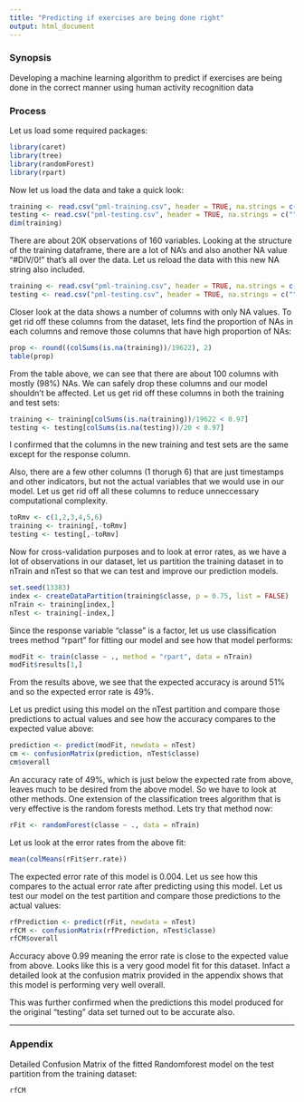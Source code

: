 ```yaml
---
title: "Predicting if exercises are being done right"
output: html_document
---
```


### Synopsis  
Developing a machine learning algorithm to predict if exercises are being done in the correct manner using human activity recognition data

### Process  
Let us load some required packages:

```r
library(caret)
library(tree)
library(randomForest)
library(rpart)
```

Now let us load the data and take a quick look:

```r
training <- read.csv("pml-training.csv", header = TRUE, na.strings = c("","NA"))
testing <- read.csv("pml-testing.csv", header = TRUE, na.strings = c("","NA"))
dim(training)
```

There are about 20K observations of 160 variables. Looking at the structure of the training dataframe, there are a lot of NA's and also another NA value "#DIV/0!" that's all over the data. Let us reload the data with this new NA string also included.

```r
training <- read.csv("pml-training.csv", header = TRUE, na.strings = c("","NA","#DIV/0!"))
testing <- read.csv("pml-testing.csv", header = TRUE, na.strings = c("","NA", "#DIV/0!"))
```

Closer look at the data shows a number of columns with only NA values.
To get rid off these columns from the dataset, lets find the proportion of NAs in each columns and remove those columns that have high proportion of NAs:

```r
prop <- round((colSums(is.na(training))/19622), 2)
table(prop)
```

From the table above, we can see that there are about 100 columns with mostly (98%) NAs. We can safely drop these columns and our model shouldn't be affected.
Let us get rid off these columns in both the training and test sets:

```r
training <- training[colSums(is.na(training))/19622 < 0.97]
testing <- testing[colSums(is.na(testing))/20 < 0.97]
```

I confirmed that the columns in the new training and test sets are the same except for the response column.

Also, there are a few other columns (1 thorugh 6) that are just timestamps and other indicators, but not the actual variables that we would use in our model. Let us get rid off all these columns to reduce unneccessary computational complexity.

```r
toRmv <- c(1,2,3,4,5,6)
training <- training[,-toRmv]
testing <- testing[,-toRmv]
```


Now for cross-validation purposes and to look at error rates, as we have a lot of observations in our dataset, let us partition the training dataset in to nTrain and nTest so that we can test and improve our prediction models. 

```r
set.seed(13383)
index <- createDataPartition(training$classe, p = 0.75, list = FALSE) 
nTrain <- training[index,]
nTest <- training[-index,]
```

Since the response variable "classe" is a factor, let us use classification trees method "rpart" for fitting our model and see how that model performs:

```r
modFit <- train(classe ~ ., method = "rpart", data = nTrain)
modFit$results[1,]
```

From the results above, we see that the expected accuracy is around 51% and so the expected error rate is 49%. 

Let us predict using this model on the nTest partition and compare those predictions to actual values and see how the accuracy compares to the expected value above:
```r
prediction <- predict(modFit, newdata = nTest)
cm <- confusionMatrix(prediction, nTest$classe)
cm$overall
```

An accuracy rate of 49%, which is just below the expected rate from above, leaves much to be desired from the above model. So we have to look at other methods. One extension of the classification trees algorithm that is very effective is the random forests method. Lets try that method now:  
```r
rFit <- randomForest(classe ~ ., data = nTrain)
```

Let us look at the error rates from the above fit:

```r
mean(colMeans(rFit$err.rate))
```

The expected error rate of this model is 0.004. Let us see how this compares to the actual error rate after predicting using this model. Let us test our model on the test partition and compare those predictions to the actual values: 
```r
rfPrediction <- predict(rFit, newdata = nTest)
rfCM <- confusionMatrix(rfPrediction, nTest$classe)
rfCM$overall
```

Accuracy above 0.99 meaning the error rate is close to the expected value from above. Looks like this is a very good model fit for this dataset. Infact a detailed look at the confusion matrix provided in the appendix shows that this model is performing very well overall.

This was further confirmed when the predictions this model produced for the original "testing" data set turned out to be accurate also.

******

### Appendix  

Detailed Confusion Matrix of the fitted Randomforest model on the test partition from the training dataset:

```r
rfCM
```




